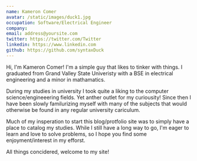 ```yaml
---
name: Kameron Comer
avatar: /static/images/duck1.jpg
occupation: Software/Electrical Engineer
company:
email: address@yoursite.com
twitter: https://twitter.com/Twitter
linkedin: https://www.linkedin.com
github: https://github.com/syntaxDuck
---
```


Hi, I'm Kameron Comer! I'm a simple guy that likes to tinker with things. I graduated from Grand Valley State Univeristy with a BSE in electrical engineering and a minor in mathamatics. 

During my studies in university I took quite a liking to the computer science/engineeering fields. Yet anther outlet for my curiousity! Since then I have been slowly familurizing 
myself with many of the subjects that would otherwise be found in any regular university cariculum.

Much of my insperation to start this blog/protfolio site was to simply have a place to catalog my studies. While I still have a long way to go, I'm eager to learn and love to solve problems,
so I hope you find some enjoyment/interest in my efforst.

All things concidered, welcome to my site!



